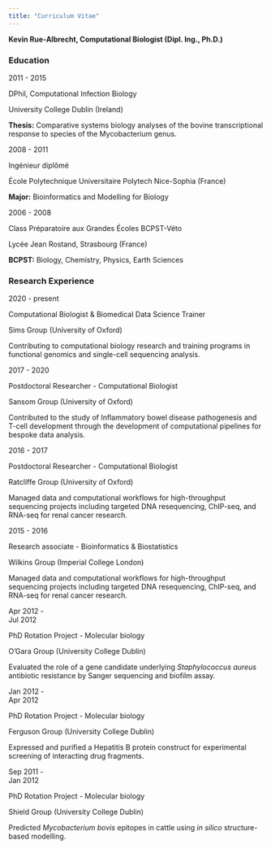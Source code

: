 ```yaml
---
title: "Curriculum Vitae"
---
```


**Kevin Rue-Albrecht, Computational Biologist (Dipl. Ing., Ph.D.)**

::: {.cv-section}
### Education

::: {.cv-entry}
::: {.cv-dates}
2011 - 2015
:::
::: {.cv-title}
DPhil, Computational Infection Biology
:::
::: {.cv-location}
University College Dublin (Ireland)
:::
::: {.cv-description}
**Thesis:** Comparative systems biology analyses of the bovine transcriptional response to species of the Mycobacterium genus.
:::
:::

::: {.cv-entry}
::: {.cv-dates}
2008 - 2011
:::
::: {.cv-title}
Ingénieur diplômé
:::
::: {.cv-location}
École Polytechnique Universitaire Polytech Nice-Sophia (France)
:::
::: {.cv-description}
**Major:** Bioinformatics and Modelling for Biology
:::
:::

::: {.cv-entry}
::: {.cv-dates}
2006 - 2008
:::
::: {.cv-title}
Class Préparatoire aux Grandes Écoles BCPST-Véto
:::
::: {.cv-location}
Lycée Jean Rostand, Strasbourg (France)
:::
::: {.cv-description}
**BCPST:** Biology, Chemistry, Physics, Earth Sciences
:::
:::
:::

::: {.cv-section}
### Research Experience

::: {.cv-entry}
::: {.cv-dates}
2020 - present
:::
::: {.cv-title}
Computational Biologist & Biomedical Data Science Trainer
:::
::: {.cv-location}
Sims Group (University of Oxford)
:::
::: {.cv-description}
Contributing to computational biology research and training programs in functional genomics and single-cell sequencing analysis.
:::
:::

::: {.cv-entry}
::: {.cv-dates}
2017 - 2020
:::
::: {.cv-title}
Postdoctoral Researcher - Computational Biologist
:::
::: {.cv-location}
Sansom Group (University of Oxford)
:::
::: {.cv-description}
Contributed to the study of Inflammatory bowel disease pathogenesis and T-cell development through the development of computational pipelines for bespoke data analysis.
:::
:::

::: {.cv-entry}
::: {.cv-dates}
2016 - 2017
:::
::: {.cv-title}
Postdoctoral Researcher - Computational Biologist
:::
::: {.cv-location}
Ratcliffe Group (University of Oxford)
:::
::: {.cv-description}
Managed data and computational workflows for high-throughput sequencing projects including targeted DNA resequencing, ChIP-seq, and RNA-seq for renal cancer research.
:::
:::

::: {.cv-entry}
::: {.cv-dates}
2015 - 2016
:::
::: {.cv-title}
Research associate - Bioinformatics & Biostatistics
:::
::: {.cv-location}
Wilkins Group (Imperial College London)
:::
::: {.cv-description}
Managed data and computational workflows for high-throughput sequencing projects including targeted DNA resequencing, ChIP-seq, and RNA-seq for renal cancer research.
:::
:::

::: {.cv-entry}
::: {.cv-dates}
Apr 2012 -\
Jul 2012
:::
::: {.cv-title}
PhD Rotation Project - Molecular biology
:::
::: {.cv-location}
O'Gara Group (University College Dublin)
:::
::: {.cv-description}
Evaluated the role of a gene candidate underlying *Staphylococcus aureus* antibiotic resistance by Sanger sequencing and biofilm assay.
:::
:::

::: {.cv-entry}
::: {.cv-dates}
Jan 2012 -\
Apr 2012
:::
::: {.cv-title}
PhD Rotation Project - Molecular biology
:::
::: {.cv-location}
Ferguson Group (University College Dublin)
:::
::: {.cv-description}
Expressed and purified a Hepatitis B protein construct for experimental screening of interacting drug fragments.
:::
:::

::: {.cv-entry}
::: {.cv-dates}
Sep 2011 -\
Jan 2012
:::
::: {.cv-title}
PhD Rotation Project - Molecular biology
:::
::: {.cv-location}
Shield Group (University College Dublin)
:::
::: {.cv-description}
Predicted *Mycobacterium bovis* epitopes in cattle using *in silico* structure-based modelling.
:::
:::
:::